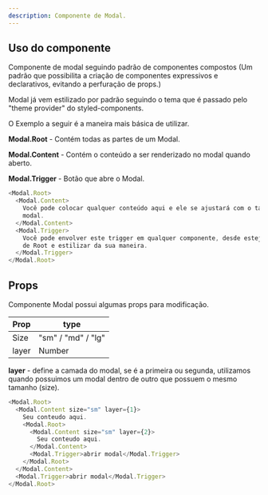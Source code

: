 ---
description: Componente de Modal.
---


## Uso do componente

Componente de modal seguindo padrão de componentes compostos (Um padrão que possibilita a criação de componentes expressivos e declarativos, evitando a perfuração de props.)

Modal já vem estilizado por padrão seguindo o tema que é passado pelo "theme provider" do styled-components.

O Exemplo a seguir é a maneira mais básica de utilizar. <br/>

**Modal.Root** - Contém todas as partes de um Modal. <br/>

**Modal.Content** - Contém o conteúdo a ser renderizado no modal quando aberto. <br/>

**Modal.Trigger** - Botão que abre o Modal. <br />

```js
<Modal.Root>
  <Modal.Content>
    Você pode colocar qualquer conteúdo aqui e ele se ajustará com o tamanho do
    modal.
  </Modal.Content>
  <Modal.Trigger>
    Você pode envolver este trigger em qualquer componente, desde esteja dentro
    de Root e estilizar da sua maneira.
  </Modal.Trigger>
</Modal.Root>
```

## Props

Componente Modal possui algumas props para modificação.

| Prop  | type               |
| ----- | ------------------ |
| Size  | "sm" / "md" / "lg" |
| layer | Number             |

**layer** - define a camada do modal, se é a primeira ou segunda, utilizamos quando possuimos um modal dentro de outro que possuem o mesmo tamanho (size).

```js
<Modal.Root>
  <Modal.Content size="sm" layer={1}>
    Seu conteudo aqui.
    <Modal.Root>
      <Modal.Content size="sm" layer={2}>
        Seu conteudo aqui.
      </Modal.Content>
      <Modal.Trigger>abrir modal</Modal.Trigger>
    </Modal.Root>
  </Modal.Content>
  <Modal.Trigger>abrir modal</Modal.Trigger>
</Modal.Root>
```
